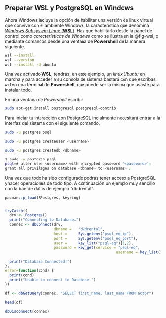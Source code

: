 



## Preparar WSL y PostgreSQL en Windows

Ahora Windows incluye la opción de habilitar una versión de linux virtual que convive con el ambiente Windows, la característica que denomina [_Windows Subsystem Linux_ (**WSL**)](https://learn.microsoft.com/es-mx/windows/wsl/). Hay que habilitarlo desde la panel de control como _características de Windows_ como se ilustra en la  @fig-wsl, o mediante comandos desde una ventana de **Powershell** de la manera siguiente.

```.bash

wsl --install
wsl --version
wsl --install -d ubuntu

```

Una vez activado **WSL**, tendrás, en este ejemplo, un _linux Ubuntu_ en marcha y para acceder a su consola de sistema bastará con que escribas `wsl`en una terminal de **Powershell**, que puede ser la misma que usaste para instalar todo. 


En una ventana de _Powershell_ escribir

```.bash


sudo apt-get install postgresql postgresql-contrib

```

Para iniciar tu interacción con PostgreSQL incialmente necesitará entrar a la interfaz del sistema con el siguiente comando.

```.bash

sudo -u postgres psql

sudo -u postgres createuser <username>

sudo -u postgres createdb <dbname>

$ sudo -u postgres psql
psql=# alter user <username> with encrypted password '<password>';
grant all privileges on database <dbname> to <username> ; 

```


Una vez que todo ha sido configurado podrás tener acceso a PostgreSQL yhacer operaciones de todo tipo. A continuación un ejemplo muy sencillo con la bae de datos de ejemplo "dbdrental".


```r
pacman::p_load(RPostgres, keyring)


tryCatch({
  drv <- Postgres()
  print("Connecting to Database…")
  connec <- dbConnect(drv, 
                      dbname =   "dvdrental",
                      host =     Sys.getenv("psql_eq_ip"), 
                      port =     Sys.getenv("psql_eq_port"),
                      user =     key_list("psql-eq")[1,2],
                      password = key_get(service = "psql-eq", 
                                                  username = key_list("psql-eq")[1,2]))
  
  print("Database Connected!")
},
error=function(cond) {
  print(cond)
  print("Unable to connect to Database.")
})

df <- dbGetQuery(connec, "SELECT first_name, last_name FROM actor")

head(df)

dbDisconnect(connec)

```

